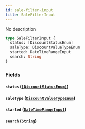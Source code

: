 ```yaml
---
id: sale-filter-input
title: SaleFilterInput
---
```


No description

```graphql
type SaleFilterInput {
  status: [DiscountStatusEnum]
  saleType: DiscountValueTypeEnum
  started: DateTimeRangeInput
  search: String
}
```

### Fields

#### `status` ([`[DiscountStatusEnum]`](/developer/api-reference/enums/discount-status-enum.mdx))

#### `saleType` ([`DiscountValueTypeEnum`](/developer/api-reference/enums/discount-value-type-enum.mdx))

#### `started` ([`DateTimeRangeInput`](/developer/api-reference/inputs/date-time-range-input.mdx))

#### `search` ([`String`](/developer/api-reference/scalars/string.mdx))
